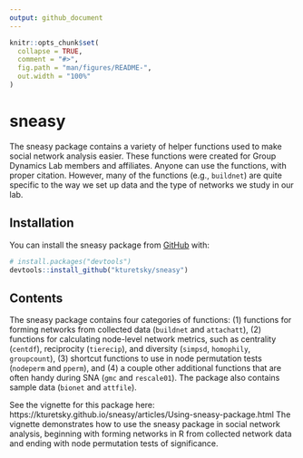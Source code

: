 ```yaml
---
output: github_document
---
```


```r
knitr::opts_chunk$set(
  collapse = TRUE,
  comment = "#>",
  fig.path = "man/figures/README-",
  out.width = "100%"
)
```
# sneasy

The sneasy package contains a variety of helper functions used to make social network analysis easier. These functions were created for Group Dynamics Lab members and affiliates. Anyone can use the functions, with proper citation. However, many of the functions (e.g., `buildnet`) are quite specific to the way we set up data and the type of networks we study in our lab.

## Installation

You can install the sneasy package from [GitHub](https://github.com/) with:

``` r
# install.packages("devtools")
devtools::install_github("kturetsky/sneasy")
```
## Contents

The sneasy package contains four categories of functions: (1) functions for forming networks from collected data (`buildnet` and `attachatt`), (2) functions for calculating node-level network metrics, such as centrality (`centdf`), reciprocity (`tierecip`), and diversity (`simpsd`, `homophily`, `groupcount`), (3) shortcut functions to use in node permutation tests (`nodeperm` and `pperm`), and (4) a couple other additional functions that are often handy during SNA (`gmc` and `rescale01`). The package also contains sample data (`bionet` and `attfile`).

See the vignette for this package here: https://kturetsky.github.io/sneasy/articles/Using-sneasy-package.html 
The vignette demonstrates how to use the sneasy package in social network analysis, beginning with forming networks in R from collected network data and ending with node permutation tests of significance.

